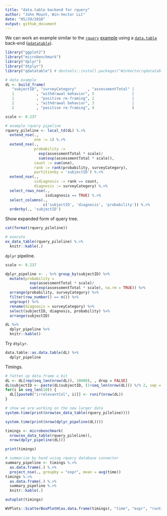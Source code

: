 ```yaml
---
title: "data.table backend for rquery"
author: "John Mount, Win-Vector LLC"
date: "05/29/2018"
output: github_document
---
```


We can work an example similar to the [`rquery`](https://winvector.github.io/rquery/) [example](https://winvector.github.io/rquery/index.html) using a [`data.table`](http://r-datatable.com/) 
back-end ([`qdatatable`](https://github.com/WinVector/qdatatable)).

```r
library("ggplot2")
library("microbenchmark")
library("dplyr")
library("dtplyr")
library("qdatatable") # devtools::install.packages("WinVector/qdatatable")
```


```r
# data example
dL <- build_frame(
   "subjectID", "surveyCategory"     , "assessmentTotal" |
   1          , "withdrawal behavior", 5                 |
   1          , "positive re-framing", 2                 |
   2          , "withdrawal behavior", 3                 |
   2          , "positive re-framing", 4                 )
```


```r
scale <- 0.237

# example rquery pipeline
rquery_pileline <- local_td(dL) %.>%
  extend_nse(.,
             one := 1) %.>%
  extend_nse(.,
             probability :=
               exp(assessmentTotal * scale)/
               sum(exp(assessmentTotal * scale)),
             count := sum(one),
             rank := rank(probability, surveyCategory),
             partitionby = 'subjectID') %.>%
  extend_nse(.,
             isdiagnosis := rank == count,
             diagnosis := surveyCategory) %.>%
  select_rows_nse(., 
                  isdiagnosis == TRUE) %.>%
  select_columns(., 
                 c('subjectID', 'diagnosis', 'probability')) %.>%
  orderby(., 'subjectID')
```

Show expanded form of query tree.

```r
cat(format(rquery_pileline))
```


```r
# execute
ex_data_table(rquery_pileline) %.>%
  knitr::kable(.)
```

`dplyr` pipeline.


```r
scale <- 0.237

dplyr_pipeline <- . %>% group_by(subjectID) %>%
  mutate(probability =
           exp(assessmentTotal * scale)/
           sum(exp(assessmentTotal * scale), na.rm = TRUE)) %>%
  arrange(probability, surveyCategory) %>%
  filter(row_number() == n()) %>%
  ungroup() %>%
  rename(diagnosis = surveyCategory) %>%
  select(subjectID, diagnosis, probability) %>%
  arrange(subjectID) 

dL %>% 
  dplyr_pipeline %>%
  knitr::kable()
```

Try `dtplyr`.

```r
data.table::as.data.table(dL) %>% 
  dplyr_pipeline
```


Timings.

```r
# fatten up data.frame a bit
dL <- dL[rep(seq_len(nrow(dL)), 10000), , drop = FALSE]
dL$subjectID <- paste(dL$subjectID, (1+seq_len(nrow(dL))) %/% 2, sep = "_")
for(i in seq_len(10)) {
  dL[[paste0("irrelevantCol", i)]] <- runif(nrow(dL))
}

# show we are working on the new larger data
system.time(print(nrow(ex_data_table(rquery_pileline))))

system.time(print(nrow(dplyr_pipeline(dL))))
```

```r
timings <- microbenchmark(
  nrow(ex_data_table(rquery_pileline)),
  nrow(dplyr_pipeline(dL)))
```


```r
print(timings)

# summarize by hand using rquery database connector
summary_pipeline <- timings %.>%
  as.data.frame(.) %.>%
  project_nse(., groupby = "expr", mean = avg(time)) 
timings %.>% 
  as.data.frame(.) %.>%
  summary_pipeline %.>%
  knitr::kable(.)

autoplot(timings)

WVPlots::ScatterBoxPlotH(as.data.frame(timings), "time", "expr", "runtime by expression in nanoseconds")
```





